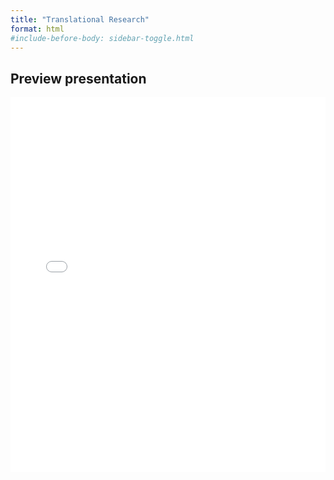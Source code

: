 ```yaml
---
title: "Translational Research"
format: html
#include-before-body: sidebar-toggle.html
---
```


## Preview presentation

<iframe src="/presentation/TranslationalResearch/index.html" width="100%" height="600px" style="border:none;"
  allowfullscreen mozallowfullscreen webkitallowfullscreen ></iframe> 
  

<!-- some comment 
<iframe src="https://magic-bullet.shinyapps.io/JPharmacokinetPharmacodyn" width="100%" height="600px" style="border:none;"
  allowfullscreen mozallowfullscreen webkitallowfullscreen ></iframe> 
-->